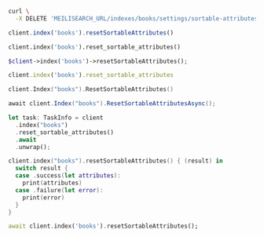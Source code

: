 <CodeGroup>

```bash cURL
curl \
  -X DELETE 'MEILISEARCH_URL/indexes/books/settings/sortable-attributes'
```

```javascript JS
client.index('books').resetSortableAttributes()
```

```python Python
client.index('books').reset_sortable_attributes()
```

```php PHP
$client->index('books')->resetSortableAttributes();
```

```ruby Ruby
client.index('books').reset_sortable_attributes
```

```go Go
client.Index("books").ResetSortableAttributes()
```

```csharp C#
await client.Index("books").ResetSortableAttributesAsync();
```

```rust Rust
let task: TaskInfo = client
  .index("books")
  .reset_sortable_attributes()
  .await
  .unwrap();
```

```swift Swift
client.index("books").resetSortableAttributes() { (result) in
  switch result {
  case .success(let attributes):
    print(attributes)
  case .failure(let error):
    print(error)
  }
}
```

```dart Dart
await client.index('books').resetSortableAttributes();
```
</CodeGroup>
